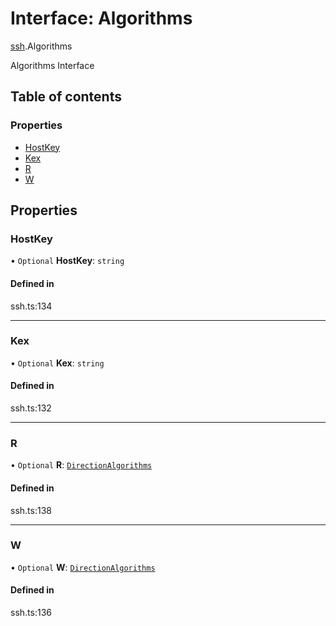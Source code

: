 # Interface: Algorithms

[ssh](/templates/protocols/javascript/modules/ssh).Algorithms

Algorithms Interface

## Table of contents

### Properties

- [HostKey](/templates/protocols/javascript/modules/ssh.Algorithms#hostkey)
- [Kex](/templates/protocols/javascript/modules/ssh.Algorithms#kex)
- [R](/templates/protocols/javascript/modules/ssh.Algorithms#r)
- [W](/templates/protocols/javascript/modules/ssh.Algorithms#w)

## Properties

### HostKey

• `Optional` **HostKey**: `string`

#### Defined in

ssh.ts:134

___

### Kex

• `Optional` **Kex**: `string`

#### Defined in

ssh.ts:132

___

### R

• `Optional` **R**: [`DirectionAlgorithms`](/templates/protocols/javascript/modules/ssh.DirectionAlgorithms)

#### Defined in

ssh.ts:138

___

### W

• `Optional` **W**: [`DirectionAlgorithms`](/templates/protocols/javascript/modules/ssh.DirectionAlgorithms)

#### Defined in

ssh.ts:136
